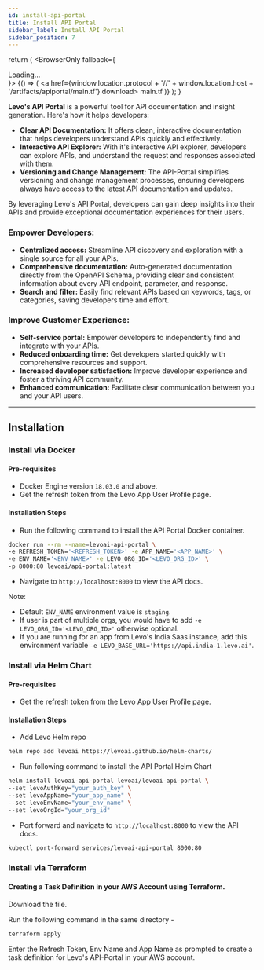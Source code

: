 ```yaml
---
id: install-api-portal
title: Install API Portal
sidebar_label: Install API Portal
sidebar_position: 7
---
```



  return (
    <BrowserOnly fallback={<div>Loading...</div>}>
      {() => (
        <a href={window.location.protocol + '//' + window.location.host + '/artifacts/apiportal/main.tf'} download> main.tf </a>
      )}
    </BrowserOnly>
  );
}

**Levo's API Portal** is a powerful tool for API documentation and insight generation. Here's how it helps developers:

- **Clear API Documentation:** It offers clean, interactive documentation that helps developers understand APIs quickly and effectively.
- **Interactive API Explorer:** With it's interactive API explorer, developers can explore APIs, and understand the request and responses associated with them.
- **Versioning and Change Management:** The API-Portal simplifies versioning and change management processes, ensuring developers always have access to the latest API documentation and updates.

By leveraging Levo's API Portal, developers can gain deep insights into their APIs and provide exceptional documentation experiences for their users.

### Empower Developers:

- **Centralized access:** Streamline API discovery and exploration with a single source for all your APIs.
- **Comprehensive documentation:** Auto-generated documentation directly from the OpenAPI Schema, providing clear and consistent information about every API endpoint, parameter, and response.
- **Search and filter:** Easily find relevant APIs based on keywords, tags, or categories, saving developers time and effort.

### Improve Customer Experience:

- **Self-service portal:** Empower developers to independently find and integrate with your APIs.
- **Reduced onboarding time:** Get developers started quickly with comprehensive resources and support.
- **Increased developer satisfaction:** Improve developer experience and foster a thriving API community.
- **Enhanced communication:** Facilitate clear communication between you and your API users.

---------------------------------

## Installation

### Install via Docker

#### Pre-requisites
- Docker Engine version `18.03.0` and above.
- Get the refresh token from the Levo App User Profile page.


#### Installation Steps

- Run the following command to install the API Portal Docker container.

```bash
docker run --rm --name=levoai-api-portal \
-e REFRESH_TOKEN='<REFRESH_TOKEN>' -e APP_NAME='<APP_NAME>' \
-e ENV_NAME='<ENV_NAME>' -e LEVO_ORG_ID='<LEVO_ORG_ID>' \
-p 8000:80 levoai/api-portal:latest
```

- Navigate to `http://localhost:8000` to view the API docs.

Note:
* Default `ENV_NAME` environment value is `staging`.
* If user is part of multiple orgs, you would have to add `-e LEVO_ORG_ID='<LEVO_ORG_ID>'` otherwise optional.
* If you are running for an app from Levo's India Saas instance, add this environment variable `-e LEVO_BASE_URL='https://api.india-1.levo.ai'`.



### Install via Helm Chart

#### Pre-requisites
- Get the refresh token from the Levo App User Profile page.

#### Installation Steps
- Add Levo Helm repo

```bash
helm repo add levoai https://levoai.github.io/helm-charts/
```

- Run following command to install the API Portal Helm Chart

```bash
helm install levoai-api-portal levoai/levoai-api-portal \
--set levoAuthKey="your_auth_key" \
--set levoAppName="your_app_name" \
--set levoEnvName="your_env_name" \
--set levoOrgId="your_org_id"
```

- Port forward and navigate to `http://localhost:8000` to view the API docs.

```bash
kubectl port-forward services/levoai-api-portal 8000:80
```

### Install via Terraform

#### Creating a Task Definition in your AWS Account using Terraform.

Download the <DownloadMainTF/> file.

Run the following command in the same directory - 

```bash
terraform apply
```

Enter the Refresh Token, Env Name and App Name as prompted to create a task definition for Levo's API-Portal in your AWS account.
